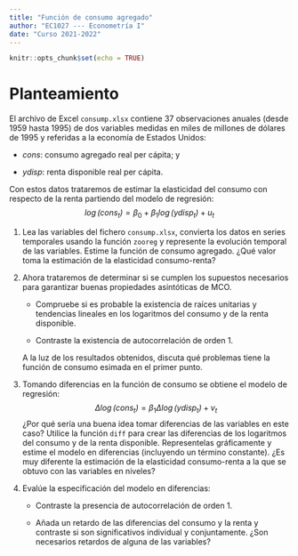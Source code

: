 ```yaml
---
title: "Función de consumo agregado"
author: "EC1027 --- Econometría I"
date: "Curso 2021-2022"
---
```


```r
knitr::opts_chunk$set(echo = TRUE)
```

# Planteamiento

El archivo de Excel `consump.xlsx` contiene 37 observaciones anuales (desde 1959 hasta 1995) de dos variables medidas en miles de millones de dólares de 1995 y referidas a la economía de Estados Unidos:

- $\textit{cons}$: consumo agregado real per cápita; y 

- $\textit{ydisp}$: renta disponible real per cápita.

Con estos datos trataremos de estimar la elasticidad del consumo con respecto de la renta partiendo del modelo de regresión:
$$
  \mathit{\log(\textit{cons}_t)} = \beta_0 + \beta_1 \mathit{\log(\textit{ydisp}_t)} + u_t
$$

1. Lea las variables del fichero `consump.xlsx`, convierta los datos en series temporales usando la función `zooreg` y represente la evolución temporal de las variables. Estime la función de consumo agregado. ¿Qué valor toma la estimación de la elasticidad consumo-renta?

2. Ahora trataremos de determinar si se cumplen los supuestos necesarios para garantizar buenas propiedades asintóticas de MCO. 

    - Compruebe si es probable la existencia de raíces unitarias y tendencias lineales en los logaritmos del consumo y de la renta disponible. 

    - Contraste la existencia de autocorrelación de orden 1.

    A la luz de los resultados obtenidos, discuta qué problemas tiene la función de consumo esimada en el primer punto.

3. Tomando diferencias en la función de consumo se obtiene el modelo de regresión:
$$
  \Delta \mathit{\log(\textit{cons}_t)} = \beta_1 \Delta \mathit{\log(\textit{ydisp}_t)} + v_t
$$
¿Por qué sería una buena idea tomar diferencias de las variables en este caso? Utilice la función `diff` para crear las diferencias de los logaritmos del consumo y de la renta disponible. Representelas gráficamente y estime el modelo en diferencias (incluyendo un término constante). ¿Es muy diferente la estimación de la elasticidad consumo-renta a la que se obtuvo con las variables en niveles?

4. Evalúe la especificación del modelo en diferencias:

    - Contraste la presencia de autocorrelación de orden 1.

    - Añada un retardo de las diferencias del consumo y la renta y contraste si son significativos individual y conjuntamente. ¿Son necesarios retardos de alguna de las variables? 
